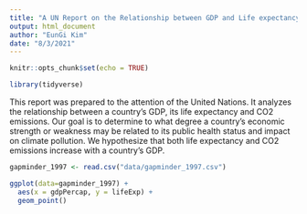 ```yaml
---
title: "A UN Report on the Relationship between GDP and Life expectancy"
output: html_document
author: "EunGi Kim"
date: "8/3/2021"
---
```


```r
knitr::opts_chunk$set(echo = TRUE)
```

```r
library(tidyverse)
```
This report was prepared to the attention of the United Nations. It analyzes the relationship between a country's GDP, its life expectancy and CO2 emissions. Our goal is to determine to what degree a country’s economic strength or weakness may be related to its public health status and impact on climate pollution. We hypothesize that both life expectancy and CO2 emissions increase with a country's GDP.

```r
gapminder_1997 <- read.csv("data/gapminder_1997.csv")
```

```r
ggplot(data=gapminder_1997) +
  aes(x = gdpPercap, y = lifeExp) +
  geom_point()
```

